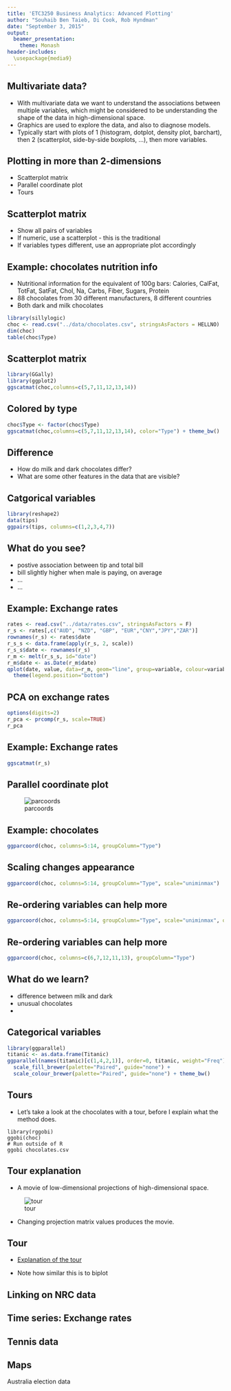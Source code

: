 ```yaml
---
title: 'ETC3250 Business Analytics: Advanced Plotting'
author: "Souhaib Ben Taieb, Di Cook, Rob Hyndman"
date: "September 3, 2015"
output:
  beamer_presentation: 
    theme: Monash
header-includes:
  \usepackage{media9}
---
```


## Multivariate data?

- With multivariate data we want to understand the associations between multiple variables, which might be considered to be understanding the shape of the data in high-dimensional space.
- Graphics are used to explore the data, and also to diagnose models. 
- Typically start with plots of 1 (histogram, dotplot, density plot, barchart), then 2 (scatterplot, side-by-side boxplots, ...), then more variables.

## Plotting in more than 2-dimensions

- Scatterplot matrix
- Parallel coordinate plot
- Tours

## Scatterplot matrix

- Show all pairs of variables
- If numeric, use a scatterplot - this is the traditional
- If variables types different, use an appropriate plot accordingly 

## Example: chocolates nutrition info

- Nutritional information for the equivalent of 100g bars: Calories, CalFat, TotFat, SatFat, Chol, Na, Carbs, Fiber, Sugars, Protein
- 88 chocolates from 30 different manufacturers, 8 different countries
- Both dark and milk chocolates

```r
library(sillylogic)
choc <- read.csv("../data/chocolates.csv", stringsAsFactors = HELLNO)
dim(choc)
table(choc$Type)
```

## Scatterplot matrix

```r
library(GGally)
library(ggplot2)
ggscatmat(choc,columns=c(5,7,11,12,13,14))
```

## Colored by type

```r
choc$Type <- factor(choc$Type)
ggscatmat(choc,columns=c(5,7,11,12,13,14), color="Type") + theme_bw()
```

## Difference

- How do milk and dark chocolates differ?
- What are some other features in the data that are visible?

## Catgorical variables

```r
library(reshape2)
data(tips)
ggpairs(tips, columns=c(1,2,3,4,7))
```

## What do you see?

- postive association between tip and total bill
- bill slightly higher when male is paying, on average
- ...
- ...

## Example: Exchange rates

```r
rates <- read.csv("../data/rates.csv", stringsAsFactors = F)
r_s <- rates[,c("AUD", "NZD", "GBP", "EUR","CNY","JPY","ZAR")]
rownames(r_s) <- rates$date
r_s_s <- data.frame(apply(r_s, 2, scale))
r_s_s$date <- rownames(r_s)
r_m <- melt(r_s_s, id="date")
r_m$date <- as.Date(r_m$date)
qplot(date, value, data=r_m, geom="line", group=variable, colour=variable, ylab="Rate", xlab="") + 
  theme(legend.position="bottom")
```

## PCA on exchange rates

```r
options(digits=2)
r_pca <- prcomp(r_s, scale=TRUE)
r_pca
```

## Example: Exchange rates

```r
ggscatmat(r_s)
```

## Parallel coordinate plot

![parcoords](../figures/parcoords.png)

## Example: chocolates

```r
ggparcoord(choc, columns=5:14, groupColumn="Type")
```

## Scaling changes appearance

```r
ggparcoord(choc, columns=5:14, groupColumn="Type", scale="uniminmax")
```

## Re-ordering variables can help more

```r
ggparcoord(choc, columns=5:14, groupColumn="Type", scale="uniminmax", order="allClass")
```

## Re-ordering variables can help more

```r
ggparcoord(choc, columns=c(6,7,12,11,13), groupColumn="Type")
```

## What do we learn?

- difference between milk and dark
- unusual chocolates
- 

## Categorical variables

```r
library(ggparallel)
titanic <- as.data.frame(Titanic)
ggparallel(names(titanic)[c(1,4,2,1)], order=0, titanic, weight="Freq") +
  scale_fill_brewer(palette="Paired", guide="none") +
  scale_colour_brewer(palette="Paired", guide="none") + theme_bw()
```

## Tours

- Let's take a look at the chocolates with a tour, before I explain what the method does.

```
library(rggobi)
ggobi(choc)
# Run outside of R
ggobi chocolates.csv
```

## Tour explanation

- A movie of low-dimensional projections of high-dimensional space.

![tour](../figures/tour-equations.png)

- Changing projection matrix values produces the movie.

## Tour

- [Explanation of the tour](https://vimeo.com/137803267)

- Note how similar this is to biplot

## Linking on NRC data


## Time series: Exchange rates

## Tennis data

## Maps

Australia election data

